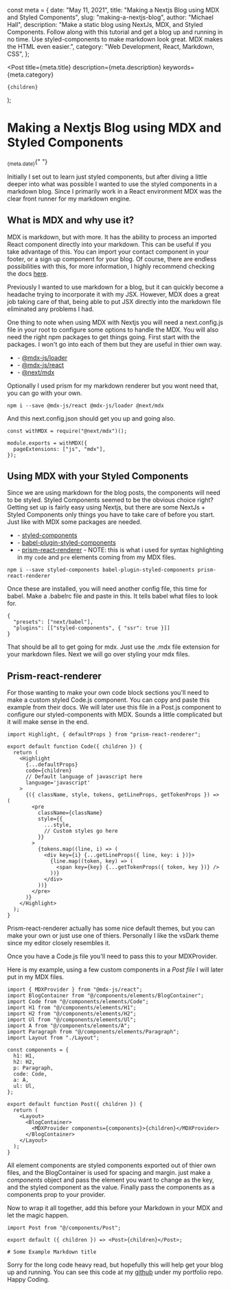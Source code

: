 const meta = {
  date: "May 11, 2021",
  title: "Making a Nextjs Blog using MDX and Styled Components",
  slug: "making-a-nextjs-blog",
  author: "Michael Hall",
  description:
    "Make a static blog using NextJs, MDX, and Styled Components. Follow along with this tutorial and get a blog up and running in no time. Use styled-components to make markdown look great. MDX makes the HTML even easier.",
  category: "Web Development, React, Markdown, CSS",
};

  <Post
    title={meta.title}
    description={meta.description}
    keywords={meta.category}
  >
    {children}
  </Post>
);

# Making a Nextjs Blog using MDX and Styled Components

<Sub>{meta.date}</Sub>{" "}

Initially I set out to learn just styled components, but after diving a little deeper
into what was possible I wanted to use the styled components in a markdown blog.
Since I primarily work in a React environment MDX was the clear front runner for
my markdown engine.

## What is MDX and why use it?

MDX is markdown, but with more. It has the ability to process an imported React component directly into your markdown. This can be useful if you take advantage of this. You can import your contact component in your footer, or a sign up component for your blog. Of course, there are endless possibilities with this, for more information, I highly recommend checking the docs [here](https://mdxjs.com/).

Previously I wanted to use markdown for a blog, but it can quickly become a headache trying to incorporate it with my JSX. However, MDX does a great job taking care of that, being able to put JSX directly into the markdown file eliminated any problems I had.

One thing to note when using MDX with Nextjs you will need a next.config.js file in your root to configure some options to handle the MDX. You will also need the right npm packages to get things going. First start with the packages. I won't go into each of them but they are useful in thier own way.

- \- [@mdx-js/loader](https://npmjs.com/package/@mdx-js/loader)
- \- [@mdx-js/react](https://npmjs.com/package/@mdx-js/react)
- \- [@next/mdx](https://npmjs.com/package/@next/mdx)

Optionally I used prism for my markdown renderer but you wont need that, you can go with your own.

```
npm i --save @mdx-js/react @mdx-js/loader @next/mdx
```

And this next.config.json should get you up and going also.

```
const withMDX = require("@next/mdx")();

module.exports = withMDX({
  pageExtensions: ["js", "mdx"],
});
```

## Using MDX with your Styled Components

Since we are using markdown for the blog posts, the components will need to be styled. Styled Components seemed to be the obvious choice right? Getting set up is fairly easy using Nextjs, but there are some NextJs + Styled Components only things you have to take care of before you start. Just like with MDX some packages are needed.

- \- [styled-components](https://npmjs.com/package/stlyed-components)
- \- [babel-plugin-styled-components](https://npmjs.com/package/babel-plugin-styled-components)
- \- [prism-react-renderer](https://npmjs.com/package/prism-react-renderer) - NOTE: this is what i used for syntax highlighting in my `code` and `pre` elements coming from my MDX files.

```
npm i --save styled-components babel-plugin-styled-components prism-react-renderer
```

Once these are installed, you will need another config file, this time for babel. Make a .babelrc file and paste in this. It tells babel what files to look for.

```
{
  "presets": ["next/babel"],
  "plugins": [["styled-components", { "ssr": true }]]
}
```

That should be all to get going for mdx. Just use the .mdx file extension for your markdown files. Next we will go over styling your mdx files.

## Prism-react-renderer

For those wanting to make your own code block sections you'll need to make a custom styled Code.js component. You can copy and paste this example from their docs. We will later use this file in a Post.js component to configure our styled-components with MDX. Sounds a little complicated but it will make sense in the end.

```
import Highlight, { defaultProps } from "prism-react-renderer";

export default function Code({ children }) {
  return (
    <Highlight
      {...defaultProps}
      code={children}
      // Default language of javascript here
      language='javascript'
    >
      {({ className, style, tokens, getLineProps, getTokenProps }) => (
        <pre
          className={className}
          style={{
            ...style,
            // Custom styles go here
          }}
        >
          {tokens.map((line, i) => (
            <div key={i} {...getLineProps({ line, key: i })}>
              {line.map((token, key) => (
                <span key={key} {...getTokenProps({ token, key })} />
              ))}
            </div>
          ))}
        </pre>
      )}
    </Highlight>
  );
}
```

Prism-react-renderer actually has some nice default themes, but you can make your own or just use one of thiers. Personally I like the vsDark theme since my editor closely resembles it.

Once you have a Code.js file you'll need to pass this to your MDXProvider.

Here is my example, using a few custom components in a _Post file_ I will later put in my MDX files.

```
import { MDXProvider } from "@mdx-js/react";
import BlogContainer from "@/components/elements/BlogContainer";
import Code from "@/components/elements/Code";
import H1 from "@/components/elements/H1";
import H2 from "@/components/elements/H2";
import Ul from "@/components/elements/Ul";
import A from "@/components/elements/A";
import Paragraph from "@/components/elements/Paragraph";
import Layout from "./Layout";

const components = {
  h1: H1,
  h2: H2,
  p: Paragraph,
  code: Code,
  a: A,
  ul: Ul,
};

export default function Post({ children }) {
  return (
    <Layout>
      <BlogContainer>
        <MDXProvider components={components}>{children}</MDXProvider>
      </BlogContainer>
    </Layout>
  );
}
```

All element components are styled components exported out of thier own files, and the BlogContainer is used for spacing and margin. just make a _components_ object and pass the element you want to change as the key, and the styled component as the value. Finally pass the components as a components prop to your provider.

Now to wrap it all together, add this before your Markdown in your MDX and let the magic happen.

```
import Post from "@/components/Post";

export default ({ children }) => <Post>{children}</Post>;

# Some Example Markdown title
```

Sorry for the long code heavy read, but hopefully this will help get your blog up and running. You can see this code at my [github](https://github.com/DevLikeMike) under my portfolio repo. Happy Coding.
